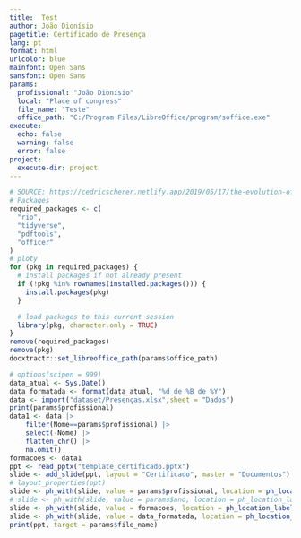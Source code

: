 ```yaml
---
title:  Test
author: João Dionísio
pagetitle: Certificado de Presença
lang: pt
format: html
urlcolor: blue
mainfont: Open Sans
sansfont: Open Sans
params:
  profissional: "João Dionísio"
  local: "Place of congress"
  file_name: "Teste"
  office_path: "C:/Program Files/LibreOffice/program/soffice.exe"
execute:
  echo: false
  warning: false
  error: false
project:
  execute-dir: project
---
```


```r
# SOURCE: https://cedricscherer.netlify.app/2019/05/17/the-evolution-of-a-ggplot-ep
# Packages
required_packages <- c(
  "rio",
  "tidyverse",
  "pdftools",
  "officer"
)
# ploty
for (pkg in required_packages) {
  # install packages if not already present
  if (!pkg %in% rownames(installed.packages())) {
    install.packages(pkg)
  }

  # load packages to this current session
  library(pkg, character.only = TRUE)
}
remove(required_packages)
remove(pkg)
docxtractr::set_libreoffice_path(params$office_path)
```

```r
# options(scipen = 999)
data_atual <- Sys.Date()
data_formatada <- format(data_atual, "%d de %B de %Y")
data <- import("dataset/Presenças.xlsx",sheet = "Dados")
print(params$profissional)
data1 <- data |> 
    filter(Nome==params$profissional) |> 
    select(-Nome) |> 
    flatten_chr() |> 
    na.omit()
formacoes <- data1
ppt <- read_pptx("template_certificado.pptx")
slide <- add_slide(ppt, layout = "Certificado", master = "Documentos")
# layout_properties(ppt) 
slide <- ph_with(slide, value = params$profissional, location = ph_location_label(ph_label = "nome_profissional"))
# slide <- ph_with(slide, value = params$ano, location = ph_location_label(ph_label = "ano"))
slide <- ph_with(slide, value = formacoes, location = ph_location_label(ph_label = "formacoes"))
slide <- ph_with(slide, value = data_formatada, location = ph_location_label(ph_label = "data"))
print(ppt, target = params$file_name)
```

